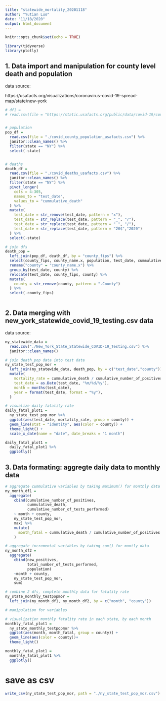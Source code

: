 ```yaml
---
title: "statewide_mortality_20201118"
author: "Yutian Luo"
date: "11/18/2020"
output: html_document
---
```


```r
knitr::opts_chunk$set(echo = TRUE)

library(tidyverse)
library(plotly)
```


## 1. Data import and manipulation for county level death and population

data source:

https://usafacts.org/visualizations/coronavirus-covid-19-spread-map/state/new-york


```r
# df1 = 
# read.csv(file = "https://static.usafacts.org/public/data/covid-19/covid_deaths_usafacts.csv?_ga=2.213522960.567718552.1605752195-1031006592.1605647663")


# population
pop_df = 
  read.csv(file = "./covid_county_population_usafacts.csv") %>% 
  janitor::clean_names() %>% 
  filter(state == "NY") %>% 
  select(-state)


# deaths
death_df = 
  read.csv(file = "./covid_deaths_usafacts.csv") %>% 
  janitor::clean_names() %>% 
  filter(state == "NY") %>% 
  pivot_longer(
    cols = 4:305,
    names_to = "test_date",
    values_to = "cummulative_death"
  ) %>% 
  mutate(
    test_date = str_remove(test_date, pattern = "x"),
    test_date = str_replace(test_date, pattern = "_", "/"),
    test_date = str_replace(test_date, pattern = "_", "/"),
    test_date = str_replace(test_date, pattern = "20$","2020")
  ) %>% 
  select(-state)

# join dfs
death_pop = 
  left_join(pop_df, death_df, by = "county_fips") %>% 
  select(county_fips, county_name.x, population, test_date, cummulative_death) %>% 
  rename("county" = "county_name.x") %>% 
  group_by(test_date, county) %>% 
  relocate(test_date, county_fips, county) %>% 
  mutate(
    county = str_remove(county, pattern = ".County")
  ) %>% 
  select(-county_fips)
  

```


## 2. Data merging with new_york_statewide_covid_19_testing.csv data

data source: <provide>

```r

ny_statewide_data = 
  read.csv("./New_York_State_Statewide_COVID-19_Testing.csv") %>% 
  janitor::clean_names() 

# join death_pop data into test data
ny_state_test_pop_mor = 
  left_join(ny_statewide_data, death_pop, by = c("test_date","county")) %>% 
  mutate(
    mortality_rate = cummulative_death / cumulative_number_of_positives, 
    test_date = as.Date(test_date, "%m/%d/%y"),
    month = months(test_date),
    year = format(test_date, format = "%y"),
  ) 

# visualize daily fatality rate
daily_fatal_plot1 = 
  ny_state_test_pop_mor %>% 
  ggplot(aes(test_date, mortality_rate, group = county)) +
  geom_line(stat = "identity", aes(color = county)) + 
  theme_light() +
  scale_x_date(name = "date", date_breaks = "1 month")

daily_fatal_plot1 =
  daily_fatal_plot1 %>% 
  ggplotly()
```


## 3. Data formating: aggregte daily data to monthly data

```r

# aggregate cummulative variables by taking maximum() for monthly data
ny_month_df1 = 
  aggregate(
    cbind(cumulative_number_of_positives, 
          cummulative_death,
          cumulative_number_of_tests_performed) 
    ~ month + county, 
    ny_state_test_pop_mor, 
    max) %>% 
    mutate(
      month_fatal = cummulative_death / cumulative_number_of_positives
    )

# aggregate incremental variables by taking sum() for montly data
ny_month_df2 = 
  aggregate(
    cbind(new_positives, 
          total_number_of_tests_performed,
          population)
    ~month + county,
    ny_state_test_pop_mor,
    sum) 

# combine 2 dfs, complete monthly data for fatality rate
ny_state_monthly_testpopmor = 
  left_join(ny_month_df1, ny_month_df2, by = c("month", "county"))

# manipulation for variables

# visualization monthly fatality rate in each state, by each month
monthly_fatal_plot1 = 
  ny_state_monthly_testpopmor %>% 
  ggplot(aes(month, month_fatal, group = county)) +
  geom_line(aes(color = county))+
  theme_light() 

monthly_fatal_plot1 =
  monthly_fatal_plot1 %>% 
  ggplotly()

```


# save as csv
```r

write_csv(ny_state_test_pop_mor, path = "./ny_state_test_pop_mor.csv")

```

